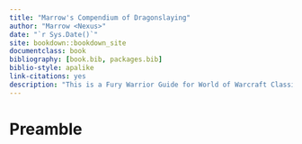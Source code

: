 ```yaml
--- 
title: "Marrow's Compendium of Dragonslaying"
author: "Marrow <Nexus>"
date: "`r Sys.Date()`"
site: bookdown::bookdown_site
documentclass: book
bibliography: [book.bib, packages.bib]
biblio-style: apalike
link-citations: yes
description: "This is a Fury Warrior Guide for World of Warcraft Classic."
---
```


# Preamble


